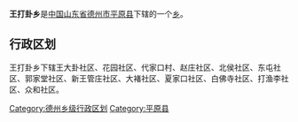 '''王打卦乡'''是[[中华人民共和国|中国]][[山东省|山东省]][[德州市|德州市]][[平原县|平原县]]下辖的一个[[乡|乡]]。

== 行政区划 ==

王打卦乡下辖王大卦社区、花园社区、代家口村、赵庄社区、北侯社区、东屯社区、郭家堂社区、新王管庄社区、大褚社区、夏家口社区、白佛寺社区、打渔李社区、众和社区。

{{山东小作品}}
{{平原县行政区划}}

[[Category:德州乡级行政区划|Category:德州乡级行政区划]]
[[Category:平原县|Category:平原县]]